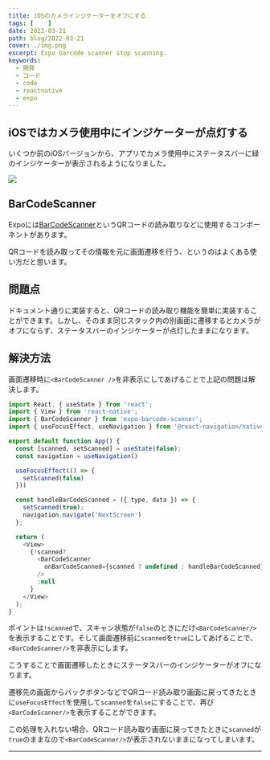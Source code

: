 ```yaml
---
title: iOSのカメラインジケーターをオフにする
tags: [    ]
date: 2022-03-21
path: blog/2022-03-21
cover: ./img.png
excerpt: Expo barcode scanner stop scanning.
keywords:
  - 開発
  - コード
  - code
  - reactnative
  - expo
---
```


## iOSではカメラ使用中にインジケーターが点灯する

いくつか前のiOSバージョンから、アプリでカメラ使用中にステータスバーに緑のインジケーターが表示されるようになりました。

![](./img1.png)

## BarCodeScanner

Expoには[BarCodeScanner](https://docs.expo.dev/versions/latest/sdk/bar-code-scanner/)というQRコードの読み取りなどに使用するコンポーネントがあります。

QRコードを読み取ってその情報を元に画面遷移を行う、というのはよくある使い方だと思います。

## 問題点

ドキュメント通りに実装すると、QRコードの読み取り機能を簡単に実装することができます。しかし、そのまま同じスタック内の別画面に遷移するとカメラがオフにならず、ステータスバーのインジケーターが点灯したままになります。

## 解決方法

画面遷移時に`<BarCodeScanner />`を非表示にしてあげることで上記の問題は解決します。

```javascript
import React, { useState } from 'react';
import { View } from 'react-native';
import { BarCodeScanner } from 'expo-barcode-scanner';
import { useFocusEffect, useNavigation } from '@react-navigation/native'

export default function App() {
  const [scanned, setScanned] = useState(false);
  const navigation = useNavigation()

  useFocusEffect(() => {
    setScanned(false)
  }))

  const handleBarCodeScanned = ({ type, data }) => {
    setScanned(true);
    navigation.navigate('NextScreen')
  };

  return (
    <View>
      {!scanned?
        <BarCodeScanner
          onBarCodeScanned={scanned ? undefined : handleBarCodeScanned}
        />
        :null
      }
    </View>
  );
}
```

ポイントは`!scanned`で、スキャン状態が`false`のときにだけ`<BarCodeScanner/>`を表示することです。そして画面遷移前に`scanned`を`true`にしてあげることで、`<BarCodeScanner/>`を非表示にします。

こうすることで画面遷移したときにステータスバーのインジケーターがオフになります。

遷移先の画面からバックボタンなどでQRコード読み取り画面に戻ってきたときに`useFocusEffect`を使用して`scanned`を`false`にすることで、再び`<BarCodeScanner/>`を表示することができます。

この処理を入れない場合、QRコード読み取り画面に戻ってきたときに`scanned`が`true`のままなので`<BarCodeScanner/>`が表示されないままになってしまいます。

---